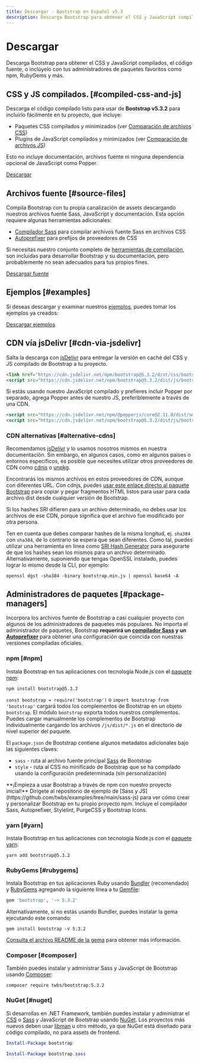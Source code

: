 ```yaml
---
title: Descargar · Bootstrap en Español v5.3
description: Descarga Bootstrap para obtener el CSS y JavaScript compilados, el código fuente, o inclúyelo con tus administradores de paquetes favoritos como npm, RubyGems y más.
---
```


# Descargar

Descarga Bootstrap para obtener el CSS y JavaScript compilados, el código fuente, o inclúyelo con tus administradores de paquetes favoritos como npm, RubyGems y más.

<MainBanner />

## CSS y JS compilados. [#compiled-css-and-js]

Descarga el código compilado listo para usar de **Bootstrap v5.3.2** para incluirlo fácilmente en tu proyecto, que incluye:

- Paquetes CSS compilados y minimizados (ver [Comparación de archivos CSS](/bootstrap/5.3/getting-started/contents/#css-files))
- Plugins de JavaScript compilados y minimizados (ver [Comparación de archivos JS](/bootstrap/5.3/getting-started/contents/#js-files))

Esto no incluye documentación, archivos fuente ni ninguna dependencia opcional de JavaScript como Popper.

[Descargar](https://github.com/twbs/bootstrap/releases/download/v5.3.2/bootstrap-5.3.2-dist.zip)

## Archivos fuente [#source-files]

Compila Bootstrap con tu propia canalización de assets descargando nuestros archivos fuente Sass, JavaScript y documentación. Esta opción requiere algunas herramientas adicionales:

- [Compilador Sass](/bootstrap/5.3/getting-started/contribute/#sass) para compilar archivos fuente Sass en archivos CSS
- [Autoprefixer](https://github.com/postcss/autoprefixer) para prefijos de proveedores de CSS

Si necesitas nuestro conjunto completo de [herramientas de compilación](/bootstrap/5.3/getting-started/contribute/#tooling-setup), son incluidas para desarrollar Bootstrap y su documentación, pero probablemente no sean adecuados para tus propios fines.

[Descargar fuente](https://github.com/twbs/bootstrap/archive/v5.3.2.zip)

## Ejemplos [#examples]

Si deseas descargar y examinar nuestros [ejemplos](https://getbootstrap.com/docs/5.3/examples/), puedes tomar los ejemplos ya creados:

[Descargar ejemplos](https://github.com/twbs/bootstrap/releases/download/v5.3.2/bootstrap-5.3.2-examples.zip)

## CDN vía jsDelivr [#cdn-via-jsdelivr]

Salta la descarga con [jsDelivr](https://www.jsdelivr.com/) para entregar la versión en caché del CSS y JS compilado de Bootstrap a tu proyecto.

```html filename="HTML"
<link href="https://cdn.jsdelivr.net/npm/bootstrap@5.3.2/dist/css/bootstrap.min.css" rel="stylesheet" integrity="sha384-T3c6CoIi6uLrA9TneNEoa7RxnatzjcDSCmG1MXxSR1GAsXEV/Dwwykc2MPK8M2HN" crossorigin="anonymous">
<script src="https://cdn.jsdelivr.net/npm/bootstrap@5.3.2/dist/js/bootstrap.bundle.min.js" integrity="sha384-C6RzsynM9kWDrMNeT87bh95OGNyZPhcTNXj1NW7RuBCsyN/o0jlpcV8Qyq46cDfL" crossorigin="anonymous"></script>
```

Si estás usando nuestro JavaScript compilado y prefieres incluir Popper por separado, agrega Popper antes de nuestro JS, preferiblemente a través de una CDN.

```html filename="HTML"
<script src="https://cdn.jsdelivr.net/npm/@popperjs/core@2.11.8/dist/umd/popper.min.js" integrity="sha384-I7E8VVD/ismYTF4hNIPjVp/Zjvgyol6VFvRkX/vR+Vc4jQkC+hVqc2pM8ODewa9r" crossorigin="anonymous"></script>
<script src="https://cdn.jsdelivr.net/npm/bootstrap@5.3.2/dist/js/bootstrap.min.js" integrity="sha384-BBtl+eGJRgqQAUMxJ7pMwbEyER4l1g+O15P+16Ep7Q9Q+zqX6gSbd85u4mG4QzX+" crossorigin="anonymous"></script>
```

### CDN alternativas [#alternative-cdns]

Recomendamos [jsDelivr](https://www.jsdelivr.com/) y lo usamos nosotros mismos en nuestra documentación. Sin embargo, en algunos casos, como en algunos países o entornos específicos, es posible que necesites utilizar otros proveedores de CDN como [cdnjs](https://cdnjs.com/) o [unpkg](https://unpkg.com/).

Encontrarás los mismos archivos en estos proveedores de CDN, aunque con diferentes URL. Con cdnjs, puedes [usar este enlace directo al paquete Bootstrap](https://cdnjs.com/libraries/bootstrap) para copiar y pegar fragmentos HTML listos para usar para cada archivo dist desde cualquier versión de Bootstrap.

<Callout type="warning" emoji="">
    Si los hashes SRI difieren para un archivo determinado, no debes usar los archivos de ese CDN, porque significa que el archivo fue modificado por otra persona.
</Callout>

Ten en cuenta que debes comparar hashes de la misma longitud, ej. `sha384` con `sha384`, de lo contrario se espera que sean diferentes. Como tal, puedes utilizar una herramienta en línea como [SRI Hash Generator](https://www.srihash.org/) para asegurarte de que los hashes sean los mismos para un archivo determinado. Alternativamente, suponiendo que tengas OpenSSL instalado, puedes lograr lo mismo desde la CLI, por ejemplo:

```shell filename="Terminal"
openssl dgst -sha384 -binary bootstrap.min.js | openssl base64 -A
```

## Administradores de paquetes [#package-managers]

Incorpora los archivos fuente de Bootstrap a casi cualquier proyecto con algunos de los administradores de paquetes más populares. No importa el administrador de paquetes, Bootstrap **requerirá un [compilador Sass](/bootstrap/5.3/getting-started/contribute/#sass) y un [Autoprefixer](https://github.com/postcss/autoprefixer)** para obtener una configuración que coincida con nuestras versiones compiladas oficiales.

### npm [#npm]

Instala Bootstrap en tus aplicaciones con tecnología Node.js con el [paquete npm](https://www.npmjs.com/package/bootstrap):

<ContentSuggestion />

```shell filename="Terminal"
npm install bootstrap@5.3.2
```

`const bootstrap = require('bootstrap')` o `import bootstrap from 'bootstrap'` cargará todos los complementos de Bootstrap en un objeto `bootstrap`. El módulo `bootstrap` exporta todos nuestros complementos. Puedes cargar manualmente los complementos de Bootstrap individualmente cargando los archivos `/js/dist/*.js` en el directorio de nivel superior del paquete.

El `package.json` de Bootstrap contiene algunos metadatos adicionales bajo las siguientes claves:

- `sass` - ruta al archivo fuente principal [Sass](https://sass-lang.com/) de Bootstrap
- `style` - ruta al CSS no minificado de Bootstrap que se ha compilado usando la configuración predeterminada (sin personalización)

<Callout type="info" emoji="">
    **¡Empieza a usar Bootstrap a través de npm con nuestro proyecto inicial!** Dirígete al repositorio de ejemplo de [Sass y JS](https://github.com/twbs/examples/tree/main/sass-js) para ver cómo crear y personalizar Bootstrap en tu propio proyecto npm. Incluye el compilador Sass, Autoprefixer, Stylelint, PurgeCSS y Bootstrap Icons.
</Callout>

### yarn [#yarn]

Instala Bootstrap en tus aplicaciones con tecnología Node.js con el [paquete yarn](https://yarnpkg.com/en/package/bootstrap):

```shell filename="Terminal"
yarn add bootstrap@5.3.2
```

### RubyGems [#rubygems]

Instala Bootstrap en tus aplicaciones Ruby usando [Bundler](https://bundler.io/) (recomendado) y [RubyGems](https://rubygems.org/) agregando la siguiente línea a tu [Gemfile](https://bundler.io/gemfile):

```ruby filename="Ruby"
gem 'bootstrap', '~> 5.3.2'
```

Alternativamente, si no estás usando Bundler, puedes instalar la gema ejecutando este comando:

```shell filename="Terminal"
gem install bootstrap -v 5.3.2
```

[Consulta el archivo README de la gema](https://github.com/twbs/bootstrap-rubygem/blob/main/README.md) para obtener más información.

### Composer [#composer]

También puedes instalar y administrar Sass y JavaScript de Bootstrap usando [Composer](https://getcomposer.org/):

```shell filename="Terminal"
composer require twbs/bootstrap:5.3.2
```

### NuGet [#nuget]

Si desarrollas en .NET Framework, también puedes instalar y administrar el [CSS](https://www.nuget.org/packages/bootstrap/) o [Sass](https://www.nuget.org/packages/bootstrap.sass/) y JavaScript de Bootstrap usando [NuGet](https://www.nuget.org/). Los proyectos más nuevos deben usar [libman](https://docs.microsoft.com/en-us/aspnet/core/client-side/libman/) u otro método, ya que NuGet está diseñado para código compilado, no para assets de frontend.

```powershell filename="PowerShell"
Install-Package bootstrap
```

```powershell filename="PowerShell"
Install-Package bootstrap.sass
```